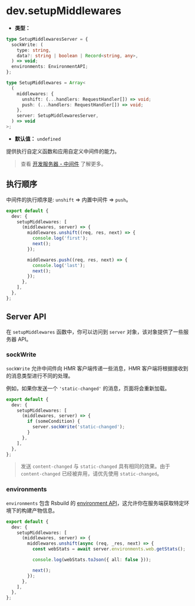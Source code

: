 # dev.setupMiddlewares

- **类型：**

```ts
type SetupMiddlewaresServer = {
  sockWrite: (
    type: string,
    data?: string | boolean | Record<string, any>,
  ) => void;
  environments: EnvironmentAPI;
};

type SetupMiddlewares = Array<
  (
    middlewares: {
      unshift: (...handlers: RequestHandler[]) => void;
      push: (...handlers: RequestHandler[]) => void;
    },
    server: SetupMiddlewaresServer,
  ) => void
>;
```

- **默认值：** `undefined`

提供执行自定义函数和应用自定义中间件的能力。

> 查看 [开发服务器 - 中间件](/guide/basic/server#中间件) 了解更多。

## 执行顺序

中间件的执行顺序是: `unshift` => 内置中间件 => `push`。

```ts title="rsbuild.config.ts"
export default {
  dev: {
    setupMiddlewares: [
      (middlewares, server) => {
        middlewares.unshift((req, res, next) => {
          console.log('first');
          next();
        });

        middlewares.push((req, res, next) => {
          console.log('last');
          next();
        });
      },
    ],
  },
};
```

## Server API

在 `setupMiddlewares` 函数中，你可以访问到 `server` 对象，该对象提供了一些服务器 API。

### sockWrite

`sockWrite` 允许中间件向 HMR 客户端传递一些消息，HMR 客户端将根据接收到的消息类型进行不同的处理。

例如，如果你发送一个 `'static-changed'` 的消息，页面将会重新加载。

```ts title="rsbuild.config.ts"
export default {
  dev: {
    setupMiddlewares: [
      (middlewares, server) => {
        if (someCondition) {
          server.sockWrite('static-changed');
        }
      },
    ],
  },
};
```

> 发送 `content-changed` 与 `static-changed` 具有相同的效果。由于 `content-changed` 已经被弃用，请优先使用 `static-changed`。

### environments

`environments` 包含 Rsbuild 的 [environment API](/api/javascript-api/environment-api#environment-api)，这允许你在服务端获取特定环境下的构建产物信息。

```ts title="rsbuild.config.ts"
export default {
  dev: {
    setupMiddlewares: [
      (middlewares, server) => {
        middlewares.unshift(async (req, _res, next) => {
          const webStats = await server.environments.web.getStats();

          console.log(webStats.toJson({ all: false }));

          next();
        });
      },
    ],
  },
};
```
